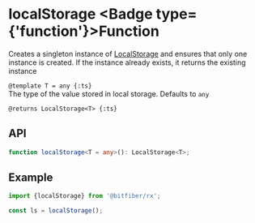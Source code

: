 
# localStorage <Badge type={'function'}>Function</Badge>

Creates a singleton instance of [LocalStorage](/sources/reference/localStorage) and ensures that
only one instance is created. If the instance already exists, it returns the existing instance

`@template T = any {:ts}`  
The type of the value stored in local storage. Defaults to `any`

`@returns LocalStorage<T> {:ts}`

## API

```ts copy
function localStorage<T = any>(): LocalStorage<T>;
```

## Example

```ts copy
import {localStorage} from '@bitfiber/rx';

const ls = localStorage();
```
